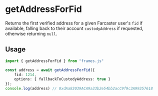 # getAddressForFid

Returns the first verified address for a given Farcaster user's `fid` if available, falling back to their account `custodyAddress` if requested, otherwise returning `null`.

## Usage

```ts [example.ts]
import { getAddressForFid } from "frames.js"

const address = await getAddressForFid({
	fid: 1214,
	options: { fallbackToCustodyAddress: true }
});
console.log(address) // 0xdAa83039ACA9a33b2e54bb2acC9f9c3A99357618
```
